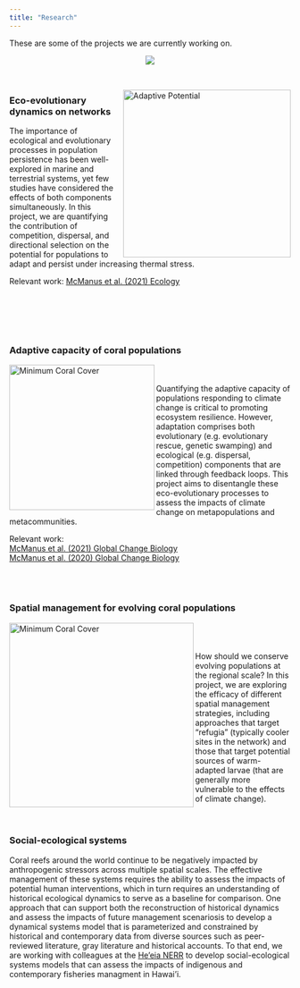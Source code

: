 ```yaml
---
title: "Research"
---
```



<!-- Google tag (gtag.js) -->
<script async src="https://www.googletagmanager.com/gtag/js?id=G-FSXD1R74HZ"></script>
<script>
  window.dataLayer = window.dataLayer || [];
  function gtag(){dataLayer.push(arguments);}
  gtag('js', new Date());

  gtag('config', 'G-FSXD1R74HZ');
</script>
These are some of the projects we are currently working on.

<center>
![](aquadive2.jpg)
</center>
<br>

<img src="AdaptivePotential.jpg" alt="Adaptive Potential" style="height: 300px; padding-left: 10px;" align="right">
<div style="text-align: left">  
### Eco-evolutionary dynamics on networks
The importance of ecological and evolutionary processes in population persistence has been well-explored in marine and terrestrial systems, yet few studies have considered the effects of both components simultaneously. In this project, we are quantifying the contribution of competition, dispersal, and directional selection on the potential for populations to adapt and persist under increasing thermal stress. 
<br>

Relevant work: <a href = "https://doi.org/10.1002/ecy.3381">McManus et al. (2021) Ecology</a>



<br>
<br>
<br>
<br>


### Adaptive capacity of coral populations  
<img src="photos/GCB_2021.png" alt="Minimum Coral Cover" style="height: 260px; padding-right: 0px; " align="left">  
<br>
Quantifying the adaptive capacity of populations responding to climate change is critical to promoting ecosystem resilience. However, adaptation comprises both evolutionary (e.g. evolutionary rescue, genetic swamping) and ecological (e.g. dispersal, competition) components that are linked through feedback loops. This project aims to disentangle these eco-evolutionary processes to assess the impacts of climate change on metapopulations and metacommunities.  

Relevant work: <br> 
<a href = "https://doi.org/10.1111/gcb.15725">McManus et al. (2021) Global Change Biology</a> <br>
<a href = "https://doi.org/10.1111/gcb.14972">McManus et al. (2020) Global Change Biology</a> <br>

<br>
<br>

### Spatial management for evolving coral populations
<img src="photos/conservation_strategies.png" alt="Minimum Coral Cover" style="height: 330px; padding-right: 0px; " align="left"><br>  
<br>
How should we conserve evolving populations at the regional scale? In this project, we are exploring the efficacy of different spatial management strategies, including approaches that target "refugia" (typically cooler sites in the network) and those that target potential sources of warm-adapted larvae (that are generally more vulnerable to the effects of climate change). <br>
<br>
<br>

### Social-ecological systems
Coral reefs around the world continue to be negatively impacted by anthropogenic stressors across multiple spatial scales. The effective management of these systems requires the ability to assess the impacts of potential human interventions, which in turn requires an understanding of historical ecological dynamics to serve as a baseline for comparison. One approach that can support both the reconstruction of historical dynamics and assess the impacts of future management scenariosis to develop a dynamical systems model that is parameterized and constrained by historical and contemporary data from diverse sources such as peer-reviewed literature, gray literature and historical accounts. To that end, we are working with colleagues at the <a href="https://heeianerr.org/about-us/">He'eia NERR</a> to develop social-ecological systems models that can assess the impacts of indigenous and contemporary fisheries managment in Hawai'i.
</div>
<br>

